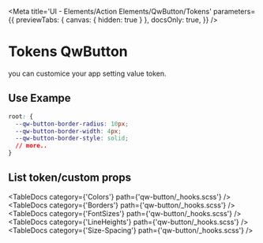 
<Meta
  title='UI - Elements/Action Elements/QwButton/Tokens'
  parameters={{
    previewTabs: { canvas: { hidden: true } },
    docsOnly: true,
  }}
/>

# Tokens QwButton

you can customice your app setting value token.

## Use Exampe

```css
root: {
  --qw-button-border-radius: 10px;
  --qw-button-border-width: 4px;
  --qw-button-border-style: solid;
  // more..
}
```

## List token/custom props

<TableDocs category={'Colors'} path={'qw-button/_hooks.scss'} />
<TableDocs category={'Borders'} path={'qw-button/_hooks.scss'} />
<TableDocs category={'FontSizes'} path={'qw-button/_hooks.scss'} />
<TableDocs category={'LineHeights'} path={'qw-button/_hooks.scss'} />
<TableDocs category={'Size-Spacing'} path={'qw-button/_hooks.scss'} />
